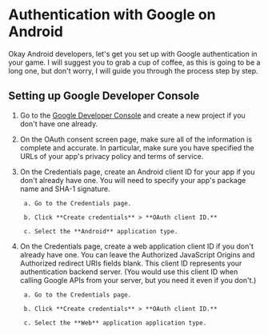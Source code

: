 # Authentication with Google on Android

Okay Android developers, let's get you set up with Google authentication in your game. I will suggest you to grab a cup of coffee, as this is going to be a long one, but don't worry, I will guide you through the process step by step.

## Setting up Google Developer Console

1. Go to the [Google Developer Console](https://console.cloud.google.com/) and create a new project if you don't have one already.

2. On the OAuth consent screen page, make sure all of the information is complete and accurate. In particular, make sure you have specified the URLs of your app's privacy policy and terms of service.

3. On the Credentials page, create an Android client ID for your app if you don't already have one. You will need to specify your app's package name and SHA-1 signature.
        
        a. Go to the Credentials page.

        b. Click **Create credentials** > **OAuth client ID.**

        c. Select the **Android** application type.

4. On the Credentials page, create a web application client ID if you don't already have one. You can leave the Authorized JavaScript Origins and Authorized redirect URIs fields blank. This client ID represents your authentication backend server. (You would use this client ID when calling Google APIs from your server, but you need it even if you don't.)
        
        a. Go to the Credentials page.

        b. Click **Create credentials** > **OAuth client ID.**

        c. Select the **Web** application application type.

